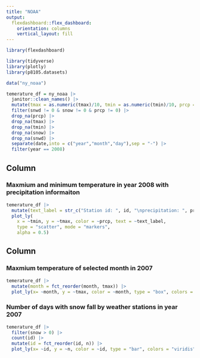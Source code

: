 ```yaml
---
title: "NOAA"
output: 
  flexdashboard::flex_dashboard:
    orientation: columns
    vertical_layout: fill
---
```


```r
library(flexdashboard)

library(tidyverse)
library(plotly)
library(p8105.datasets)

data("ny_noaa")

temerature_df = ny_noaa |> 
  janitor::clean_names() |> 
  mutate(tmax = as.numeric(tmax)/10, tmin = as.numeric(tmin)/10, prcp = prcp/10) |> 
  filter(snwd != 0 & snow != 0 & prcp != 0) |> 
  drop_na(prcp) |> 
  drop_na(tmax) |> 
  drop_na(tmin) |> 
  drop_na(snow) |> 
  drop_na(snwd) |> 
  separate(date,into = c("year","month","day"),sep = "-") |> 
  filter(year == 2008)
```


Column {data-width=650}
-----------------------------------------------------------------------

### Maxmium and minimum temperature in year 2008 with precipitation informaiton

```r
temerature_df |>
  mutate(text_label = str_c("Station id: ", id, "\nprecipitation: ", prcp, "mm")) |> 
  plot_ly(
    x = ~tmin, y = ~tmax, color = ~prcp, text = ~text_label,
    type = "scatter", mode = "markers",
    alpha = 0.5)
```

Column {data-width=350}
-----------------------------------------------------------------------

### Maxmium temperature of selected month in 2007

```r
temerature_df |> 
  mutate(month = fct_reorder(month, tmax)) |> 
  plot_ly(x= ~month, y = ~tmax, color = ~month, type = "box", colors = "viridis")
```

### Number of days with snow fall by weather stations in year 2007 

```r
temerature_df |> 
  filter(snow > 0) |> 
  count(id) |> 
  mutate(id = fct_reorder(id, n)) |> 
  plot_ly(x= ~id, y = ~n, color = ~id, type = "bar", colors = "viridis")
```

